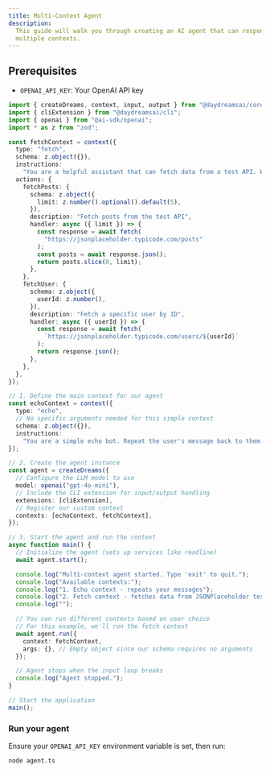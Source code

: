 ```yaml
---
title: Multi-Context Agent
description:
  This guide will walk you through creating an AI agent that can respond to
  multiple contexts.
---
```


## Prerequisites

- `OPENAI_API_KEY`: Your OpenAI API key

```typescript title="agent.ts"
import { createDreams, context, input, output } from "@daydreamsai/core";
import { cliExtension } from "@daydreamsai/cli";
import { openai } from "@ai-sdk/openai";
import * as z from "zod";

const fetchContext = context({
  type: "fetch",
  schema: z.object({}),
  instructions:
    "You are a helpful assistant that can fetch data from a test API. When asked, fetch and display data from the JSONPlaceholder API.",
  actions: {
    fetchPosts: {
      schema: z.object({
        limit: z.number().optional().default(5),
      }),
      description: "Fetch posts from the test API",
      handler: async ({ limit }) => {
        const response = await fetch(
          "https://jsonplaceholder.typicode.com/posts"
        );
        const posts = await response.json();
        return posts.slice(0, limit);
      },
    },
    fetchUser: {
      schema: z.object({
        userId: z.number(),
      }),
      description: "Fetch a specific user by ID",
      handler: async ({ userId }) => {
        const response = await fetch(
          `https://jsonplaceholder.typicode.com/users/${userId}`
        );
        return response.json();
      },
    },
  },
});

// 1. Define the main context for our agent
const echoContext = context({
  type: "echo",
  // No specific arguments needed for this simple context
  schema: z.object({}),
  instructions:
    "You are a simple echo bot. Repeat the user's message back to them.",
});

// 2. Create the agent instance
const agent = createDreams({
  // Configure the LLM model to use
  model: openai("gpt-4o-mini"),
  // Include the CLI extension for input/output handling
  extensions: [cliExtension],
  // Register our custom context
  contexts: [echoContext, fetchContext],
});

// 3. Start the agent and run the context
async function main() {
  // Initialize the agent (sets up services like readline)
  await agent.start();

  console.log("Multi-context agent started. Type 'exit' to quit.");
  console.log("Available contexts:");
  console.log("1. Echo context - repeats your messages");
  console.log("2. Fetch context - fetches data from JSONPlaceholder test API");
  console.log("");

  // You can run different contexts based on user choice
  // For this example, we'll run the fetch context
  await agent.run({
    context: fetchContext,
    args: {}, // Empty object since our schema requires no arguments
  });

  // Agent stops when the input loop breaks
  console.log("Agent stopped.");
}

// Start the application
main();
```

### Run your agent

Ensure your `OPENAI_API_KEY` environment variable is set, then run:

```bash title="run-agent.sh"
node agent.ts
```
